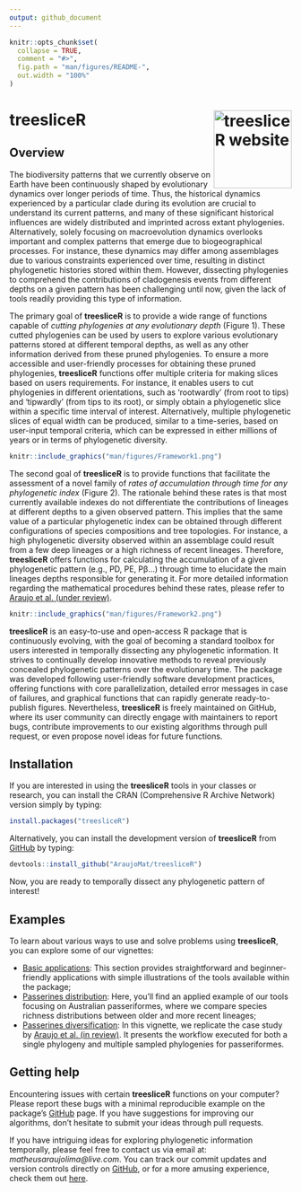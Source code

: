 ```yaml
---
output: github_document
---
```


<!-- README.md is generated from README.Rmd. Please edit that file -->

```r
knitr::opts_chunk$set(
  collapse = TRUE,
  comment = "#>",
  fig.path = "man/figures/README-",
  out.width = "100%"
)
```

# treesliceR <a href="https://araujomat.github.io/treesliceR/"><img src="man/figures/logo.png" align="right" height="139" alt="treesliceR website" /></a>

<!-- badges: start -->
<!-- badges: end -->

## Overview

The biodiversity patterns that we currently observe on Earth have been continuously shaped by evolutionary dynamics over longer periods of time. Thus, the historical dynamics experienced by a particular clade during its evolution are crucial to understand its current patterns, and many of these significant historical influences are widely distributed and imprinted across extant phylogenies. Alternatively, solely focusing on macroevolution dynamics overlooks important and complex patterns that emerge due to biogeographical processes. For instance, these dynamics may differ among assemblages due to various constraints experienced over time, resulting in distinct phylogenetic histories stored within them. However, dissecting phylogenies to comprehend the contributions of cladogenesis events from different depths on a given pattern has been challenging until now, given the lack of tools readily providing this type of information.

The primary goal of **treesliceR** is to provide a wide range of functions capable of *cutting phylogenies at any evolutionary depth* (Figure 1). These cutted phylogenies can be used by users to explore various evolutionary patterns stored at different temporal depths, as well as any other information derived from these pruned phylogenies. To ensure a more accessible and user-friendly processes for obtaining these pruned phylogenies, **treesliceR** functions offer multiple criteria for making slices based on users requirements. For instance, it enables users to cut phylogenies in different orientations, such as 'rootwardly' (from root to tips) and 'tipwardly' (from tips to its root), or simply obtain a phylogenetic slice within a specific time interval of interest. Alternatively, multiple phylogenetic slices of equal width can be produced, similar to a time-series, based on user-input temporal criteria, which can be expressed in either millions of years or in terms of phylogenetic diversity. 


```r
knitr::include_graphics("man/figures/Framework1.png")
```


The second goal of **treesliceR** is to provide functions that facilitate the assessment of a novel family of *rates of accumulation through time for any phylogenetic index* (Figure 2). The rationale behind these rates is that most currently available indexes do not differentiate the contributions of lineages at different depths to a given observed pattern. This implies that the same value of a particular phylogenetic index can be obtained through different configurations of species compositions and tree topologies. For instance, a high phylogenetic diversity observed within an assemblage could result from a few deep lineages or a high richness of recent lineages. Therefore, **treesliceR** offers functions for calculating the accumulation of a given phylogenetic pattern (e.g., PD, PE, Pβ...) through time to elucidate the main lineages depths responsible for generating it. For more detailed information regarding the mathematical procedures behind these rates, please refer to [Araujo et al. (under review)](https://github.com/AraujoMat/treesliceR).


```r
knitr::include_graphics("man/figures/Framework2.png")
```


**treesliceR** is an easy-to-use and open-access R package that is continuously evolving, with the goal of becoming a standard toolbox for users interested in temporally dissecting any phylogenetic information. It strives to continually develop innovative methods to reveal previously concealed phylogenetic patterns over the evolutionary time. The package was developed following user-friendly software development practices, offering functions with core parallelization, detailed error messages in case of failures, and graphical functions that can rapidly generate ready-to-publish figures. Nevertheless, **treesliceR** is freely maintained on GitHub, where its user community can directly engage with maintainers to report bugs, contribute improvements to our existing algorithms through pull request, or even propose novel ideas for future functions.



## Installation

If you are interested in using the **treesliceR** tools in your classes or research, you can install the CRAN (Comprehensive R Archive Network) version simply by typing:
``` r
install.packages("treesliceR")
```

Alternatively, you can install the development version of **treesliceR** from [GitHub](https://github.com/) by typing:
``` r
devtools::install_github("AraujoMat/treesliceR")
```

Now, you are ready to temporally dissect any phylogenetic pattern of interest!



## Examples

To learn about various ways to use and solve problems using **treesliceR**, you can explore some of our vignettes:

- [Basic applications](https://github.com/AraujoMat/treesliceR): This section provides straightforward and beginner-friendly applications with simple illustrations of the tools available within the package;
- [Passerines distribution](https://araujomat.github.io/treesliceR/articles/Passeriformes-distribution.html): Here, you'll find an applied example of our tools focusing on Australian passeriformes, where we compare species richness distributions between older and more recent lineages;
- [Passerines diversification](https://araujomat.github.io/treesliceR/articles/Passeriformes-diversification.html): In this vignette, we replicate the case study by [Araujo et al. (in review)](https://github.com/AraujoMat/treesliceR). It presents the workflow executed for both a single phylogeny and multiple sampled phylogenies for passeriformes.



## Getting help

Encountering issues with certain **treesliceR** functions on your computer? Please report these bugs with a minimal reproducible example on the package's [GitHub](https://github.com/AraujoMat/treesliceR/issues) page. If you have suggestions for improving our algorithms, don't hesitate to submit your ideas through pull requests.

If you have intriguing ideas for exploring phylogenetic information temporally, please feel free to contact us via email at: *matheusaraujolima@live.com*. You can track our commit updates and version controls directly on [GitHub](https://github.com/AraujoMat/treesliceR/commits/), or for a more amusing experience, check them out [here](https://starlogs.dev/AraujoMat/treesliceR).
